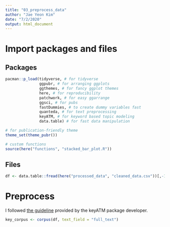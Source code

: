 ```yaml
---
title: "03_preprocess_data"
author: "Jae Yeon Kim"
date: "7/2/2020"
output: html_document
---
```


# Import packages and files 

## Packages

```r

pacman::p_load(tidyverse, # for tidyverse 
               ggpubr, # for arranging ggplots   
               ggthemes, # for fancy ggplot themes
               here, # for reproducibility 
               patchwork, # for easy ggarrange
               ggsci, # for pubs 
               fastDummies, # to create dummy variables fast
               quanteda, # for text preprocessing 
               keyATM, # for keyword based topic modeling 
               data.table) # for fast data manipulation

# for publication-friendly theme 
theme_set(theme_pubr())

# custom functions
source(here("functions", "stacked_bar_plot.R"))

```

## Files 

```r

df <- data.table::fread(here("processed_data", "cleaned_data.csv"))[,-1]

```

# Preprocess 

I followed [the guideline](https://keyatm.github.io/keyATM/articles/pkgdown_files/Preparation.html) provided by the keyATM package developer.

```r
key_corpus <- corpus(df, text_field = "full_text")
```

